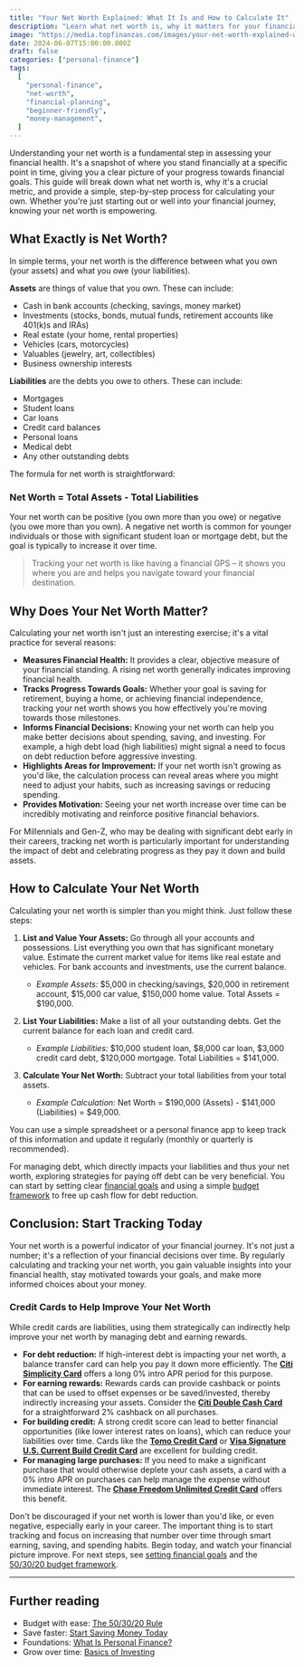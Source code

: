 ```yaml
---
title: "Your Net Worth Explained: What It Is and How to Calculate It"
description: "Learn what net worth is, why it matters for your financial health, and a simple guide on how to calculate it to track your financial progress."
image: "https://media.topfinanzas.com/images/your-net-worth-explained-what-it-is-and-how-to-calculate-it.webp"
date: 2024-06-07T15:00:00.000Z
draft: false
categories: ["personal-finance"]
tags:
  [
    "personal-finance",
    "net-worth",
    "financial-planning",
    "beginner-friendly",
    "money-management",
  ]
---
```


Understanding your net worth is a fundamental step in assessing your financial health. It's a snapshot of where you stand financially at a specific point in time, giving you a clear picture of your progress towards financial goals. This guide will break down what net worth is, why it's a crucial metric, and provide a simple, step-by-step process for calculating your own. Whether you're just starting out or well into your financial journey, knowing your net worth is empowering.

## What Exactly is Net Worth?

In simple terms, your net worth is the difference between what you own (your assets) and what you owe (your liabilities).

**Assets** are things of value that you own. These can include:

- Cash in bank accounts (checking, savings, money market)
- Investments (stocks, bonds, mutual funds, retirement accounts like 401(k)s and IRAs)
- Real estate (your home, rental properties)
- Vehicles (cars, motorcycles)
- Valuables (jewelry, art, collectibles)
- Business ownership interests

**Liabilities** are the debts you owe to others. These can include:

- Mortgages
- Student loans
- Car loans
- Credit card balances
- Personal loans
- Medical debt
- Any other outstanding debts

The formula for net worth is straightforward:

### Net Worth = Total Assets - Total Liabilities

Your net worth can be positive (you own more than you owe) or negative (you owe more than you own). A negative net worth is common for younger individuals or those with significant student loan or mortgage debt, but the goal is typically to increase it over time.

> Tracking your net worth is like having a financial GPS – it shows you where you are and helps you navigate toward your financial destination.

## Why Does Your Net Worth Matter?

Calculating your net worth isn't just an interesting exercise; it's a vital practice for several reasons:

- **Measures Financial Health:** It provides a clear, objective measure of your financial standing. A rising net worth generally indicates improving financial health.
- **Tracks Progress Towards Goals:** Whether your goal is saving for retirement, buying a home, or achieving financial independence, tracking your net worth shows you how effectively you're moving towards those milestones.
- **Informs Financial Decisions:** Knowing your net worth can help you make better decisions about spending, saving, and investing. For example, a high debt load (high liabilities) might signal a need to focus on debt reduction before aggressive investing.
- **Highlights Areas for Improvement:** If your net worth isn't growing as you'd like, the calculation process can reveal areas where you might need to adjust your habits, such as increasing savings or reducing spending.
- **Provides Motivation:** Seeing your net worth increase over time can be incredibly motivating and reinforce positive financial behaviors.

For Millennials and Gen-Z, who may be dealing with significant debt early in their careers, tracking net worth is particularly important for understanding the impact of debt and celebrating progress as they pay it down and build assets.

## How to Calculate Your Net Worth

Calculating your net worth is simpler than you might think. Just follow these steps:

1. **List and Value Your Assets:** Go through all your accounts and possessions. List everything you own that has significant monetary value. Estimate the current market value for items like real estate and vehicles. For bank accounts and investments, use the current balance.
   - _Example Assets:_ $5,000 in checking/savings, $20,000 in retirement account, $15,000 car value, $150,000 home value. Total Assets = $190,000.

2. **List Your Liabilities:** Make a list of all your outstanding debts. Get the current balance for each loan and credit card.
   - _Example Liabilities:_ $10,000 student loan, $8,000 car loan, $3,000 credit card debt, $120,000 mortgage. Total Liabilities = $141,000.

3. **Calculate Your Net Worth:** Subtract your total liabilities from your total assets.
   - _Example Calculation:_ Net Worth = $190,000 (Assets) - $141,000 (Liabilities) = $49,000.

You can use a simple spreadsheet or a personal finance app to keep track of this information and update it regularly (monthly or quarterly is recommended).

For managing debt, which directly impacts your liabilities and thus your net worth, exploring strategies for paying off debt can be very beneficial. You can start by setting clear [financial goals](/personal-finance/setting-financial-goals-a-beginners-guide-to-planning-your-future) and using a simple [budget framework](/personal-finance/the-50-30-20-rule-explained-simple-budgeting-that-actually-works) to free up cash flow for debt reduction.

## Conclusion: Start Tracking Today

Your net worth is a powerful indicator of your financial journey. It's not just a number; it's a reflection of your financial decisions over time. By regularly calculating and tracking your net worth, you gain valuable insights into your financial health, stay motivated towards your goals, and make more informed choices about your money.

<AdZone id="us_site_4" />

### Credit Cards to Help Improve Your Net Worth

While credit cards are liabilities, using them strategically can indirectly help improve your net worth by managing debt and earning rewards.

- **For debt reduction:** If high-interest debt is impacting your net worth, a balance transfer card can help you pay it down more efficiently. The [**Citi Simplicity Card**](/financial-solutions/citi-simplicity-card-benefits) offers a long 0% intro APR period for this purpose.
- **For earning rewards:** Rewards cards can provide cashback or points that can be used to offset expenses or be saved/invested, thereby indirectly increasing your assets. Consider the [**Citi Double Cash Card**](/financial-solutions/citi-double-cash-credit-card-benefits) for a straightforward 2% cashback on all purchases.
- **For building credit:** A strong credit score can lead to better financial opportunities (like lower interest rates on loans), which can reduce your liabilities over time. Cards like the [**Tomo Credit Card**](/financial-solutions/tomo-credit-card-benefits) or [**Visa Signature U.S. Current Build Credit Card**](/financial-solutions/visa-signature-us-current-build-credit-card-benefits) are excellent for building credit.
- **For managing large purchases:** If you need to make a significant purchase that would otherwise deplete your cash assets, a card with a 0% intro APR on purchases can help manage the expense without immediate interest. The [**Chase Freedom Unlimited Credit Card**](/financial-solutions/chase-freedom-unlimited-credit-card-benefits) offers this benefit.

Don't be discouraged if your net worth is lower than you'd like, or even negative, especially early in your career. The important thing is to start tracking and focus on increasing that number over time through smart earning, saving, and spending habits. Begin today, and watch your financial picture improve. For next steps, see [setting financial goals](/personal-finance/setting-financial-goals-a-beginners-guide-to-planning-your-future) and the [50/30/20 budget framework](/personal-finance/the-50-30-20-rule-explained-simple-budgeting-that-actually-works).

---

## Further reading

- Budget with ease: [The 50/30/20 Rule](/personal-finance/the-50-30-20-rule-explained-simple-budgeting-that-actually-works)
- Save faster: [Start Saving Money Today](/personal-finance/simple-ways-to-start-saving-money-today-even-on-a-tight-budget)
- Foundations: [What Is Personal Finance?](/personal-finance/what-is-personal-finance-and-why-does-it-matter)
- Grow over time: [Basics of Investing](/personal-finance/the-basics-of-investing-how-to-get-started-without-being-an-expert)
